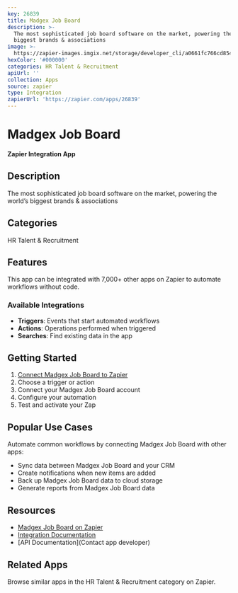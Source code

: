 ```yaml
---
key: 26839
title: Madgex Job Board
description: >-
  The most sophisticated job board software on the market, powering the world’s
  biggest brands & associations
image: >-
  https://zapier-images.imgix.net/storage/developer_cli/a0661fc766cd8546430cccd3934dca3a.png?auto=format%2Ccompress&ixlib=python-3.0.0&q=50
hexColor: '#000000'
categories: HR Talent & Recruitment
apiUrl: ''
collection: Apps
source: zapier
type: Integration
zapierUrl: 'https://zapier.com/apps/26839'
---
```

# Madgex Job Board

**Zapier Integration App**

## Description

The most sophisticated job board software on the market, powering the world’s biggest brands & associations

## Categories

HR Talent & Recruitment

## Features

This app can be integrated with 7,000+ other apps on Zapier to automate workflows without code.

### Available Integrations

- **Triggers**: Events that start automated workflows
- **Actions**: Operations performed when triggered
- **Searches**: Find existing data in the app

## Getting Started

1. [Connect Madgex Job Board to Zapier](https://zapier.com/apps/26839)
2. Choose a trigger or action
3. Connect your Madgex Job Board account
4. Configure your automation
5. Test and activate your Zap

## Popular Use Cases

Automate common workflows by connecting Madgex Job Board with other apps:

- Sync data between Madgex Job Board and your CRM
- Create notifications when new items are added
- Back up Madgex Job Board data to cloud storage
- Generate reports from Madgex Job Board data

## Resources

- [Madgex Job Board on Zapier](https://zapier.com/apps/26839)
- [Integration Documentation](https://zapier.com/apps/26839/integrations)
- [API Documentation](Contact app developer)

## Related Apps

Browse similar apps in the HR Talent & Recruitment category on Zapier.
